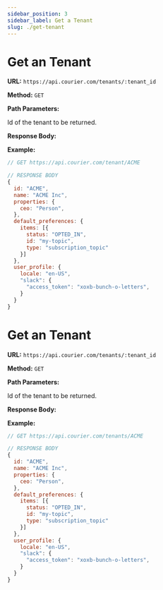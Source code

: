 ```yaml
---
sidebar_position: 3
sidebar_label: Get a Tenant
slug: ./get-tenant
---
```



# Get an Tenant

**URL:** `https://api.courier.com/tenants/:tenant_id`

**Method:** `GET`

**Path Parameters:**

<Params>
  <Param name="tenant_id" type="string" required>
    Id of the tenant to be returned.
  </Param>
</Params>

**Response Body:**

<TenantResponse />

**Example:**

```js
// GET https://api.courier.com/tenant/ACME

// RESPONSE BODY
{
  id: "ACME",
  name: "ACME Inc",
  properties: {
    ceo: "Person",
  },
  default_preferences: {
    items: [{
      status: "OPTED_IN",
      id: "my-topic",
      type: "subscription_topic"
    }]
  },
  user_profile: {
    locale: "en-US",
    "slack": {
      "access_token": "xoxb-bunch-o-letters",
    }
  }
}
```

# Get an Tenant

**URL:** `https://api.courier.com/tenants/:tenant_id`

**Method:** `GET`

**Path Parameters:**

<Params>
  <Param name="tenant_id" type="string" required>
    Id of the tenant to be returned.
  </Param>
</Params>

**Response Body:**

<FullTenantResponse />

**Example:**

```js
// GET https://api.courier.com/tenants/ACME

// RESPONSE BODY
{
  id: "ACME",
  name: "ACME Inc",
  properties: {
    ceo: "Person",
  },
  default_preferences: {
    items: [{
      status: "OPTED_IN",
      id: "my-topic",
      type: "subscription_topic"
    }]
  },
  user_profile: {
    locale: "en-US",
    "slack": {
      "access_token": "xoxb-bunch-o-letters",
    }
  }
}
```
